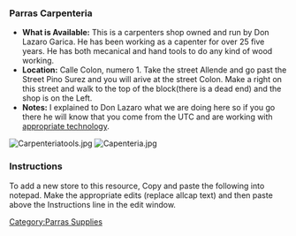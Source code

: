 ===Parras Carpenteria===
*'''What is Available:''' This is a carpenters shop owned and run by Don Lazaro Garica.  He has been working as a capenter for over 25 five years.  He has both mecanical and hand tools to do any kind of wood working.  
*'''Location:''' Calle Colon, numero 1. Take the street Allende and go past the Street Pino Surez and you will arive at the street Colon.  Make a right on this street and walk to the top of the block(there is a dead end) and the shop is on the Left.
*'''Notes:''' I explained to Don Lazaro what we are doing here so if you go there he will know that you come from the UTC and are working with [[appropriate technology]].
[[Image:Carpenteriatools.jpg]]
[[Image:Capenteria.jpg]]

===Instructions===
To add a new store to this resource, Copy and paste the following into notepad.  Make the appropriate edits (replace allcap text) and then paste above the Instructions line in the edit window.
{{Template:Parras supplies}}

[[Category:Parras Supplies]]